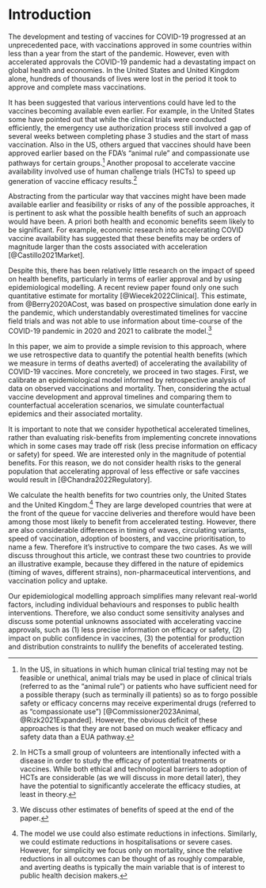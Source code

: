 \newpage
# Introduction

The development and testing of vaccines for COVID-19 progressed at an unprecedented pace, with vaccinations approved in some countries within less than a year from the start of the pandemic. However, even with accelerated approvals the COVID-19 pandemic had a devastating impact on global health and economies. In the United States and United Kingdom alone, hundreds of thousands of lives were lost in the period it took to approve and complete mass vaccinations.

It has been suggested that various interventions could have led to the vaccines becoming available even earlier. For example, in the United States some have pointed out that while the clinical trials were conducted efficiently, the emergency use authorization process still involved a gap of several weeks between completing phase 3 studies and the start of mass vaccination. Also in the US, others argued that vaccines should have been approved earlier based on the FDA’s “animal rule” and compassionate use pathways for certain groups.[^1] Another proposal to accelerate vaccine availability involved use of human challenge trials (HCTs) to speed up generation of vaccine efficacy results.[^2] 

Abstracting from the particular way that vaccines might have been made available earlier and feasibility or risks of any of the possible approaches, it is pertinent to ask what the possible health benefits of such an approach would have been. A priori both health and economic benefits seem likely to be significant. For example, economic research into accelerating COVID vaccine availability has suggested that these benefits may be orders of magnitude larger than the costs associated with acceleration [@Castillo2021Market]. 

Despite this, there has been relatively little research on the impact of speed on health benefits, particularly in terms of earlier approval and by using epidemiological modelling. A recent review paper found only one such quantitative estimate for mortality [@Wiecek2022Clinical]. This estimate, from @Berry2020ACost, was based on prospective simulation done early in the pandemic, which understandably overestimated timelines for vaccine field trials and was not able to use information about time-course of the COVID-19 pandemic in 2020 and 2021 to calibrate the model.[^3] 

In this paper, we aim to provide a simple revision to this approach, where we use retrospective data to quantify the potential health benefits (which we measure in terms of deaths averted) of accelerating the availability of COVID-19 vaccines. More concretely, we proceed in two stages. First, we calibrate an epidemiological model informed by retrospective analysis of data on observed vaccinations and mortality. Then, considering the actual vaccine development and approval timelines and comparing them to counterfactual acceleration scenarios, we simulate counterfactual epidemics and their associated mortality. 

It is important to note that we consider hypothetical accelerated timelines, rather than evaluating risk-benefits from implementing concrete innovations which in some cases may trade off risk (less precise information on efficacy or safety) for speed. We are interested only in the magnitude of potential benefits. For this reason, we do not consider health risks to the general population that accelerating approval of less effective or safe vaccines would result in [@Chandra2022Regulatory].

We calculate the health benefits for two countries only, the United States and the United Kingdom.[^4] They are large developed countries that were at the front of the queue for vaccine deliveries and therefore would have been among those most likely to benefit from accelerated testing. However, there are also considerable differences in timing of waves, circulating variants, speed of vaccination, adoption of boosters, and vaccine prioritisation, to name a few. Therefore it’s instructive to compare the two cases. As we will discuss throughout this article, we contrast these two countries to provide an illustrative example, because they differed in the nature of epidemics (timing of waves, different strains), non-pharmaceutical interventions, and vaccination policy and uptake.

Our epidemiological modelling approach simplifies many relevant real-world factors, including individual behaviours and responses to public health interventions. Therefore, we also conduct some sensitivity analyses and discuss some potential unknowns associated with accelerating vaccine approvals, such as (1) less precise information on efficacy or safety, (2) impact on public confidence in vaccines, (3) the potential for production and distribution constraints to nullify the benefits of accelerated testing.

[^1]: In the US, in situations in which human clinical trial testing may not be feasible or unethical, animal trials may be used in place of clinical trials (referred to as the “animal rule”) or patients who have sufficient need for a possible therapy (such as terminally ill patients) so as to forgo possible safety or efficacy concerns may receive experimental drugs (referred to as “compassionate use”) [@Commissioner2023Animal, @Rizk2021Expanded]. However, the obvious deficit of these approaches is that they are not based on much weaker efficacy and safety data than a EUA pathway.

[^2]: In HCTs a small group of volunteers are intentionally infected with a disease in order to study the efficacy of potential treatments or vaccines. While both ethical and technological barriers to adoption of HCTs are considerable (as we will discuss in more detail later), they have the potential to significantly accelerate the efficacy studies, at least in theory.

[^3]: We discuss other estimates of benefits of speed at the end of the paper.

[^4]: The model we use could also estimate reductions in infections. Similarly, we could estimate reductions in hospitalisations or severe cases. However, for simplicity we focus only on mortality, since the relative reductions in all outcomes can be thought of as roughly comparable, and averting deaths is typically the main variable that is of interest to public health decision makers.


